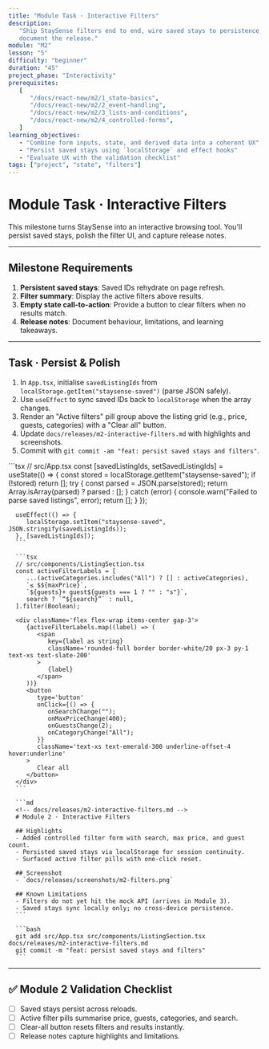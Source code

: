 ```yaml
---
title: "Module Task · Interactive Filters"
description:
   "Ship StaySense filters end to end, wire saved stays to persistence, and
   document the release."
module: "M2"
lesson: "5"
difficulty: "beginner"
duration: "45"
project_phase: "Interactivity"
prerequisites:
   [
      "/docs/react-new/m2/1_state-basics",
      "/docs/react-new/m2/2_event-handling",
      "/docs/react-new/m2/3_lists-and-conditions",
      "/docs/react-new/m2/4_controlled-forms",
   ]
learning_objectives:
   - "Combine form inputs, state, and derived data into a coherent UX"
   - "Persist saved stays using `localStorage` and effect hooks"
   - "Evaluate UX with the validation checklist"
tags: ["project", "state", "filters"]
---
```



# Module Task · Interactive Filters

This milestone turns StaySense into an interactive browsing tool. You'll persist
saved stays, polish the filter UI, and capture release notes.

---

## Milestone Requirements

1. **Persistent saved stays**: Saved IDs rehydrate on page refresh.
2. **Filter summary**: Display the active filters above results.
3. **Empty state call-to-action**: Provide a button to clear filters when no
   results match.
4. **Release notes**: Document behaviour, limitations, and learning takeaways.

---

## Task · Persist & Polish

1. In `App.tsx`, initialise `savedListingIds` from
   `localStorage.getItem("staysense-saved")` (parse JSON safely).
2. Use `useEffect` to sync saved IDs back to `localStorage` when the array
   changes.
3. Render an "Active filters" pill group above the listing grid (e.g., price,
   guests, categories) with a "Clear all" button.
4. Update `docs/releases/m2-interactive-filters.md` with highlights and
   screenshots.
5. Commit with `git commit -am "feat: persist saved stays and filters"`.

<Accordions type='single' className='mt-4'>
   <Accordion title='Solution Walkthrough'>
      ```tsx
      // src/App.tsx
      const [savedListingIds, setSavedListingIds] = useState<number[]>(() => {
         const stored = localStorage.getItem("staysense-saved");
         if (!stored) return [];
         try {
            const parsed = JSON.parse(stored);
            return Array.isArray(parsed) ? parsed : [];
         } catch (error) {
            console.warn("Failed to parse saved listings", error);
            return [];
         }
      });

      useEffect(() => {
         localStorage.setItem("staysense-saved", JSON.stringify(savedListingIds));
      }, [savedListingIds]);
      ```

      ```tsx
      // src/components/ListingSection.tsx
      const activeFilterLabels = [
         ...(activeCategories.includes("All") ? [] : activeCategories),
         `≤ $${maxPrice}`,
         `${guests}+ guest${guests === 1 ? "" : "s"}`,
         search ? `“${search}”` : null,
      ].filter(Boolean);

      <div className='flex flex-wrap items-center gap-3'>
         {activeFilterLabels.map((label) => (
            <span
               key={label as string}
               className='rounded-full border border-white/20 px-3 py-1 text-xs text-slate-200'
            >
               {label}
            </span>
         ))}
         <button
            type='button'
            onClick={() => {
               onSearchChange("");
               onMaxPriceChange(400);
               onGuestsChange(2);
               onCategoryChange("All");
            }}
            className='text-xs text-emerald-300 underline-offset-4 hover:underline'
         >
            Clear all
         </button>
      </div>
      ```

      ```md
      <!-- docs/releases/m2-interactive-filters.md -->
      # Module 2 · Interactive Filters

      ## Highlights
      - Added controlled filter form with search, max price, and guest count.
      - Persisted saved stays via localStorage for session continuity.
      - Surfaced active filter pills with one-click reset.

      ## Screenshot
      - `docs/releases/screenshots/m2-filters.png`

      ## Known Limitations
      - Filters do not yet hit the mock API (arrives in Module 3).
      - Saved stays sync locally only; no cross-device persistence.
      ```

      ```bash
      git add src/App.tsx src/components/ListingSection.tsx docs/releases/m2-interactive-filters.md
      git commit -m "feat: persist saved stays and filters"
      ```

   </Accordion>
</Accordions>

---

## ✅ Module 2 Validation Checklist

-  [ ] Saved stays persist across reloads.
-  [ ] Active filter pills summarise price, guests, categories, and search.
-  [ ] Clear-all button resets filters and results instantly.
-  [ ] Release notes capture highlights and limitations.
